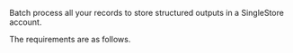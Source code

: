Batch process all your records to store structured outputs in a SingleStore account.

The requirements are as follows.


<SingleStoreShared />
<SingleStoreSharedCLIAPI />